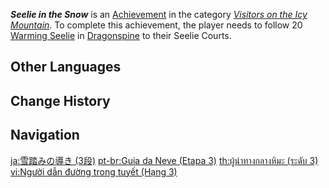 {{Achievement Infobox
|title        = Seelie in the Snow
|id           = 80060
|order id     = 0060
|category     = Visitors on the Icy Mountain
|description  = Follow 20 [[Warming Seelie]] in Dragonspine to their Seelie Courts.
|requirements = 
|primogems    = 20
|tracking     = Tracks the amount of Warming Seelie found in Dragonspine.
|topic        = Seelie
|set          = Seelie in the Snow
|tier         = 3
|tiers_total  = 3
}}
'''''Seelie in the Snow''''' is an [[Achievement]] in the category ''[[Visitors on the Icy Mountain]]''. To complete this achievement, the player needs to follow 20 [[Warming Seelie]] in [[Dragonspine]] to their Seelie Courts.
<!--
==Trivia==

==Video Guides==
{{EVT
|video1   = 
|caption1 = 
}}
-->
==Other Languages==
{{Other Languages|Transclude=Seelie in the Snow}}

==Change History==
{{Change History|1.2}}
<!--
==References==
{{Reflist}}
-->
==Navigation==
{{Achievement Navbox}}

[[ja:雪踏みの導き (3段)]]
[[pt-br:Guia da Neve (Etapa 3)]]
[[th:ผู้นำทางกลางหิมะ (ระดับ 3)]]
[[vi:Người dẫn đường trong tuyết (Hạng 3)]]